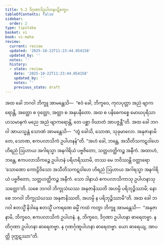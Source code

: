 ```yaml
---
title: 5.2 ဒိဂုဏာဒိဥပါဟနပဋိက္ခေပ
tableOfContents: false
sidebar:
  order: 2
type: tipitaka
basket: vi
book: vi-maha
review:
  current: review
  updated: '2025-10-22T11:23:44.054158'
  updated_by: ''
  notes: ''
  history:
  - state: review
    date: '2025-10-22T11:23:44.054158'
    updated_by: ''
    notes: ''
    previous_state: draft
---
```



<ReviewStatus review={frontmatter.review} showDetails={true} />

<HypothesisAnnotation frontmatter={frontmatter} />

<DynamicBreadcrumb />

<Division number="245" book="vi-maha" e="ch" v="3" p="272">

<Paragraph number="1147" book="vi-maha">
အထ ခေါ ဘဂဝါ ဘိက္ခူ အာမန္တေသိ—  “ဧဝံ ခေါ, ဘိက္ခဝေ, ကုလပုတ္တာ အညံ ဗျာကရောန္တိ, အတ္ထော စ ဝုတ္တော, အတ္တာ စ အနုပနီတော. အထ စ ပနိဓေကစ္စေ မောဃပုရိသာ ဟသမာနကံ မညေ အညံ ဗျာကရောန္တိ, တေ ပစ္ဆာ ဝိဃာတံ အာပဇ္ဇန္တီ”တိ. အထ ခေါ ဘဂဝါ အာယသ္မန္တံ သောဏံ အာမန္တေသိ—  “တွံ ခေါသိ, သောဏ, သုခုမာလော. အနုဇာနာမိ တေ, သောဏ, ဧကပလာသိကံ ဥပါဟနန်”တိ. “အဟံ ခေါ, ဘန္တေ, အသီတိသကဋဝါဟေ ဟိရညံ ဩဟာယ အဂါရသ္မာ အနဂါရိယံ ပဗ္ဗဇိတော, သတ္တဟတ္ထိကဉ္စ အနီကံ. အထာဟံ, ဘန္တေ, ဧကပလာသိကဉ္စေ ဥပါဟနံ ပရိဟရိဿာမိ, တဿ မေ ဘဝိဿန္တိ ဝတ္တာရော ‘သောဏော ကောဠိဝိသော အသီတိသကဋဝါဟေ ဟိရညံ ဩဟာယ အဂါရသ္မာ အနဂါရိယံ ပဗ္ဗဇိတော, သတ္တဟတ္ထိကဉ္စ အနီကံ. သော ဒါနာယံ ဧကပလာသိကာသု ဥပါဟနာသု သတ္တော’တိ. သစေ ဘဂဝါ ဘိက္ခုသံဃဿ အနုဇာနိဿတိ အဟမ္ပိ ပရိဘုဉ္ဇိဿာမိ; နော စေ ဘဂဝါ ဘိက္ခုသံဃဿ အနုဇာနိဿတိ, အဟမ္ပိ န ပရိဘုဉ္ဇိဿာမီ”တိ. အထ ခေါ ဘဂဝါ ဧတသ္မိံ နိဒါနေ ဧတသ္မိံ ပကရဏေ ဓမ္မိံ ကထံ ကတွာ ဘိက္ခူ အာမန္တေသိ—  “အနုဇာနာမိ, ဘိက္ခဝေ, ဧကပလာသိကံ ဥပါဟနံ. န, ဘိက္ခဝေ, ဒိဂုဏာ ဥပါဟနာ ဓာရေတဗ္ဗာ. န တိဂုဏာ ဥပါဟနာ ဓာရေတဗ္ဗာ. န ဂုဏင်္ဂုဏူပါဟနာ ဓာရေတဗ္ဗာ. ယော ဓာရေယျ, အာပတ္တိ ဒုက္ကဋဿာ”တိ.
</Paragraph>
</Division>